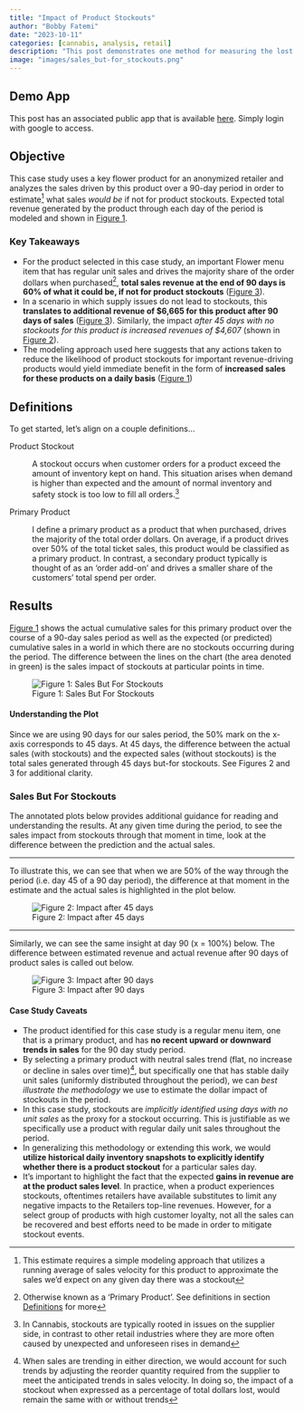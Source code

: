 ```yaml
---
title: "Impact of Product Stockouts"
author: "Bobby Fatemi"
date: "2023-10-11"
categories: [cannabis, analysis, retail]
description: "This post demonstrates one method for measuring the lost opportunity in sales dollars when a primary product with regular sales experiences numerous stockouts during a 90 day sales period."
image: "images/sales_but-for_stockouts.png"
---
```


::: callout-tip
## Demo App

This post has an associated public app that is available
[here](https://apps.rdata.blog/app/stockout_sales_impact). Simply login
with google to access.
:::

## Objective

This case study uses a key flower product for an anonymized retailer and
analyzes the sales driven by this product over a 90-day period in order
to estimate[^1] what sales *would be* if not for product stockouts.
Expected total revenue generated by the product through each day of the
period is modeled and shown in [Figure 1](#fig1).

::: callout-tip
### Key Takeaways

-   For the product selected in this case study, an important Flower
    menu item that has regular unit sales and drives the majority share
    of the order dollars when purchased[^2], **total sales revenue at
    the end of 90 days is 60% of what it could be, if not for product
    stockouts** ([Figure 3](#fig3)).
-   In a scenario in which supply issues do not lead to stockouts, this
    **translates to additional revenue of \$6,665 for this product after
    90 days of sales** ([Figure 3](#fig3)). Similarly, the impact *after
    45 days with no stockouts for this product is increased revenues of
    \$4,607* (shown in [Figure 2](#fig2)).
-   The modeling approach used here suggests that any actions taken to
    reduce the likelihood of product stockouts for important
    revenue-driving products would yield immediate benefit in the form
    of **increased sales for these products on a daily basis** ([Figure
    1](#fig1))
:::

[^1]: This estimate requires a simple modeling approach that utilizes a
    running average of sales velocity for this product to approximate
    the sales we'd expect on any given day there was a stockout

[^2]: Otherwise known as a 'Primary Product'. See definitions in section
    [Definitions] for more

## Definitions

To get started, let's align on a couple definitions...

Product Stockout

:   A stockout occurs when customer orders for a product exceed the
    amount of inventory kept on hand. This situation arises when demand
    is higher than expected and the amount of normal inventory and
    safety stock is too low to fill all orders.[^3]

Primary Product

:   I define a primary product as a product that when purchased, drives
    the majority of the total order dollars. On average, if a product
    drives over 50% of the total ticket sales, this product would be
    classified as a primary product. In contrast, a secondary product
    typically is thought of as an 'order add-on' and drives a smaller
    share of the customers' total spend per order.

[^3]: In Cannabis, stockouts are typically rooted in issues on the
    supplier side, in contrast to other retail industries where they are
    more often caused by unexpected and unforeseen rises in demand

## Results

[Figure 1](#fig1) shows the actual cumulative sales for this primary
product over the course of a 90-day sales period as well as the expected
(or predicted) cumulative sales in a world in which there are no
stockouts occurring during the period. The difference between the lines
on the chart (the area denoted in green) is the sales impact of
stockouts at particular points in time.

![Figure 1: Sales But For
Stockouts](images/sales_but-for_stockouts.png){#fig1 fig-align="center"}

::: {.callout-note appearance="simple"}
#### Understanding the Plot

Since we are using 90 days for our sales period, the 50% mark on the
x-axis corresponds to 45 days. At 45 days, the difference between the
actual sales (with stockouts) and the expected sales (without stockouts)
is the total sales generated through 45 days but-for stockouts. See
Figures 2 and 3 for additional clarity.
:::

### Sales But For Stockouts

The annotated plots below provides additional guidance for reading and
understanding the results. At any given time during the period, to see
the sales impact from stockouts through that moment in time, look at the
difference between the prediction and the actual sales.

------------------------------------------------------------------------

To illustrate this, we can see that when we are 50% of the way through
the period (i.e. day 45 of a 90 day period), the difference at that
moment in the estimate and the actual sales is highlighted in the plot
below.

![Figure 2: Impact after 45
days](images/guide_1_sales_but-for_stockouts.png){#fig2
fig-align="center"}

------------------------------------------------------------------------

Similarly, we can see the same insight at day 90 (x = 100%) below. The
difference between estimated revenue and actual revenue after 90 days of
product sales is called out below.

![Figure 3: Impact after 90
days](images/guide_2_sales_but-for_stockouts.png){#fig3
fig-align="center"}

::: callout-important
#### Case Study Caveats

-   The product identified for this case study is a regular menu item,
    one that is a primary product, and has **no recent upward or
    downward trends in sales** for the 90 day study period.
-   By selecting a primary product with neutral sales trend (flat, no
    increase or decline in sales over time)[^4], but specifically one
    that has stable daily unit sales (uniformly distributed throughout
    the period), we can *best illustrate the methodology* we use to
    estimate the dollar impact of stockouts in the period.
-   In this case study, stockouts are *implicitly identified using days
    with no unit sales* as the proxy for a stockout occurring. This is
    justifiable as we specifically use a product with regular daily unit
    sales throughout the period.
-   In generalizing this methodology or extending this work, we would
    **utilize historical daily inventory snapshots to explicitly
    identify whether there is a product stockout** for a particular
    sales day.
-   It's important to highlight the fact that the expected **gains in
    revenue are at the product sales level**. In practice, when a
    product experiences stockouts, oftentimes retailers have available
    substitutes to limit any negative impacts to the Retailers top-line
    revenues. However, for a select group of products with high customer
    loyalty, not all the sales can be recovered and best efforts need to
    be made in order to mitigate stockout events.
:::

[^4]: When sales are trending in either direction, we would account for
    such trends by adjusting the reorder quantity required from the
    supplier to meet the anticipated trends in sales velocity. In doing
    so, the impact of a stockout when expressed as a percentage of total
    dollars lost, would remain the same with or without trends
